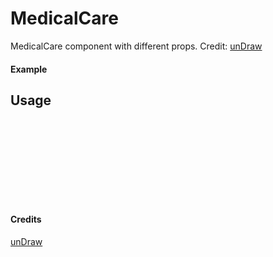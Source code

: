 
<Meta of={MedicalCare} title="unDraw/MedicalCare" />

# MedicalCare

MedicalCare component with different props.
Credit: [unDraw](https://undraw.co/illustrations)

#### Example

<Canvas of={MedicalCare.Primary} />

## Usage

```ts
import { MedicalCare } from "yadl-ui";

const Example = () => {
  return (
      <MedicalCare />
  );
};

export default Example;
```

#### Credits
[unDraw](https://undraw.co/illustrations)
